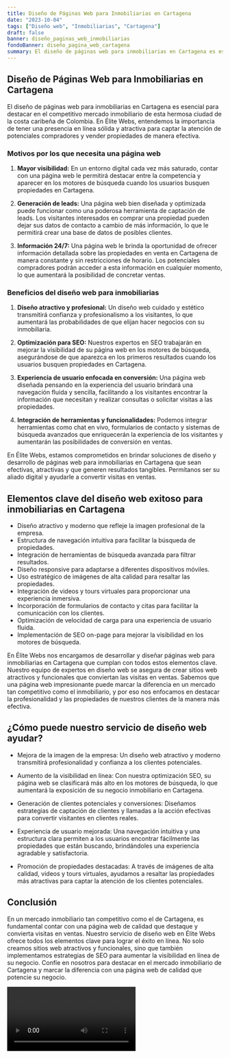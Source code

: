 ```yaml
---
title: Diseño de Páginas Web para Inmobiliarias en Cartagena
date: "2023-10-04"
tags: ["Diseño web", "Inmobiliarias", "Cartagena"]
draft: false
banner: diseño_paginas_web_inmobiliarias
fondoBanner: diseño_pagina_web_cartagena
summary: El diseño de páginas web para inmobiliarias en Cartagena es esencial para destacar en el competitivo mercado inmobiliario de esta hermosa ciudad de la costa caribeña de Colombia. En Élite Webs, entendemos la importancia de tener una presencia en línea sólida y atractiva para captar la atención de potenciales compradores y vender propiedades de manera efectiva.
---
```



## Diseño de Páginas Web para Inmobiliarias en Cartagena

El diseño de páginas web para inmobiliarias en Cartagena es esencial para destacar en el competitivo mercado inmobiliario de esta hermosa ciudad de la costa caribeña de Colombia. En Élite Webs, entendemos la importancia de tener una presencia en línea sólida y atractiva para captar la atención de potenciales compradores y vender propiedades de manera efectiva.

### Motivos por los que necesita una página web

1. **Mayor visibilidad:** En un entorno digital cada vez más saturado, contar con una página web le permitirá destacar entre la competencia y aparecer en los motores de búsqueda cuando los usuarios busquen propiedades en Cartagena.

2. **Generación de leads:** Una página web bien diseñada y optimizada puede funcionar como una poderosa herramienta de captación de leads. Los visitantes interesados en comprar una propiedad pueden dejar sus datos de contacto a cambio de más información, lo que le permitirá crear una base de datos de posibles clientes.

3. **Información 24/7:** Una página web le brinda la oportunidad de ofrecer información detallada sobre las propiedades en venta en Cartagena de manera constante y sin restricciones de horario. Los potenciales compradores podrán acceder a esta información en cualquier momento, lo que aumentará la posibilidad de concretar ventas.

### Beneficios del diseño web para inmobiliarias

1. **Diseño atractivo y profesional:** Un diseño web cuidado y estético transmitirá confianza y profesionalismo a los visitantes, lo que aumentará las probabilidades de que elijan hacer negocios con su inmobiliaria.

2. **Optimización para SEO:** Nuestros expertos en SEO trabajarán en mejorar la visibilidad de su página web en los motores de búsqueda, asegurándose de que aparezca en los primeros resultados cuando los usuarios busquen propiedades en Cartagena.

3. **Experiencia de usuario enfocada en conversión:** Una página web diseñada pensando en la experiencia del usuario brindará una navegación fluida y sencilla, facilitando a los visitantes encontrar la información que necesitan y realizar consultas o solicitar visitas a las propiedades.

4. **Integración de herramientas y funcionalidades:** Podemos integrar herramientas como chat en vivo, formularios de contacto y sistemas de búsqueda avanzados que enriquecerán la experiencia de los visitantes y aumentarán las posibilidades de conversión en ventas.

En Élite Webs, estamos comprometidos en brindar soluciones de diseño y desarrollo de páginas web para inmobiliarias en Cartagena que sean efectivas, atractivas y que generen resultados tangibles. Permítanos ser su aliado digital y ayudarle a convertir visitas en ventas.

<GifSeo />

<Cta />

## Elementos clave del diseño web exitoso para inmobiliarias en Cartagena

- Diseño atractivo y moderno que refleje la imagen profesional de la empresa.
- Estructura de navegación intuitiva para facilitar la búsqueda de propiedades.
- Integración de herramientas de búsqueda avanzada para filtrar resultados.
- Diseño responsive para adaptarse a diferentes dispositivos móviles.
- Uso estratégico de imágenes de alta calidad para resaltar las propiedades.
- Integración de videos y tours virtuales para proporcionar una experiencia inmersiva.
- Incorporación de formularios de contacto y citas para facilitar la comunicación con los clientes.
- Optimización de velocidad de carga para una experiencia de usuario fluida.
- Implementación de SEO on-page para mejorar la visibilidad en los motores de búsqueda.

En Élite Webs nos encargamos de desarrollar y diseñar páginas web para inmobiliarias en Cartagena que cumplan con todos estos elementos clave. Nuestro equipo de expertos en diseño web se asegura de crear sitios web atractivos y funcionales que conviertan las visitas en ventas. Sabemos que una página web impresionante puede marcar la diferencia en un mercado tan competitivo como el inmobiliario, y por eso nos enfocamos en destacar la profesionalidad y las propiedades de nuestros clientes de la manera más efectiva.

## ¿Cómo puede nuestro servicio de diseño web ayudar?

- Mejora de la imagen de la empresa: Un diseño web atractivo y moderno transmitirá profesionalidad y confianza a los clientes potenciales.

- Aumento de la visibilidad en línea: Con nuestra optimización SEO, su página web se clasificará más alto en los motores de búsqueda, lo que aumentará la exposición de su negocio inmobiliario en Cartagena.

- Generación de clientes potenciales y conversiones: Diseñamos estrategias de captación de clientes y llamadas a la acción efectivas para convertir visitantes en clientes reales.

- Experiencia de usuario mejorada: Una navegación intuitiva y una estructura clara permiten a los usuarios encontrar fácilmente las propiedades que están buscando, brindándoles una experiencia agradable y satisfactoria.

- Promoción de propiedades destacadas: A través de imágenes de alta calidad, videos y tours virtuales, ayudamos a resaltar las propiedades más atractivas para captar la atención de los clientes potenciales.

## Conclusión

En un mercado inmobiliario tan competitivo como el de Cartagena, es fundamental contar con una página web de calidad que destaque y convierta visitas en ventas. Nuestro servicio de diseño web en Élite Webs ofrece todos los elementos clave para lograr el éxito en línea. No solo creamos sitios web atractivos y funcionales, sino que también implementamos estrategias de SEO para aumentar la visibilidad en línea de su negocio. Confíe en nosotros para destacar en el mercado inmobiliario de Cartagena y marcar la diferencia con una página web de calidad que potencie su negocio.

<Video />

<CtaBot job="Inmobiliarias" city="Cartagena" />

<Gmaps query="Cartagena+españa+maps" />
